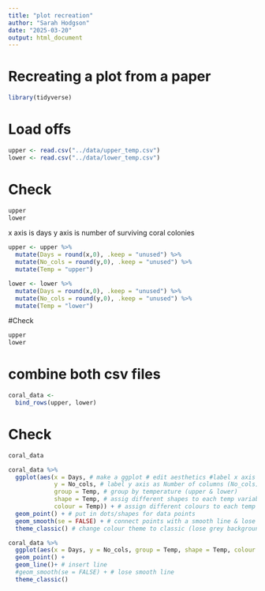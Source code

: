 ```yaml
---
title: "plot recreation"
author: "Sarah Hodgson"
date: "2025-03-20"
output: html_document
---
```


# Recreating a plot from a paper

```r
library(tidyverse)
```

# Load offs

```r

upper <- read.csv("../data/upper_temp.csv")
lower <- read.csv("../data/lower_temp.csv")

```

# Check

```r
upper
lower

```
x axis is days
y axis is number of surviving coral colonies

```r
upper <- upper %>%
  mutate(Days = round(x,0), .keep = "unused") %>%
  mutate(No_cols = round(y,0), .keep = "unused") %>%
  mutate(Temp = "upper")

```

```r
lower <- lower %>%
  mutate(Days = round(x,0), .keep = "unused") %>%
  mutate(No_cols = round(y,0), .keep = "unused") %>%
  mutate(Temp = "lower")

```

#Check

```r
upper
lower
```
# combine both csv files

```r
coral_data <-
  bind_rows(upper, lower)
```

# Check
```r
coral_data

```



```r
coral_data %>%
  ggplot(aes(x = Days, # make a ggplot # edit aesthetics #label x axis as Days
             y = No_cols, # label y axis as Number of columns (No_cols)
             group = Temp, # group by temperature (upper & lower)
             shape = Temp, # assig different shapes to each temp variable
             colour = Temp)) + # assign different colours to each temp variable
  geom_point() + # put in dots/shapes for data points
  geom_smooth(se = FALSE) + # connect points with a smooth line & lose standard error bar
  theme_classic() # change colour theme to classic (lose grey background)
```

```r
coral_data %>%
  ggplot(aes(x = Days, y = No_cols, group = Temp, shape = Temp, colour = Temp)) + 
  geom_point() +
  geom_line()+ # insert line
  #geom_smooth(se = FALSE) + # lose smooth line
  theme_classic()
```

